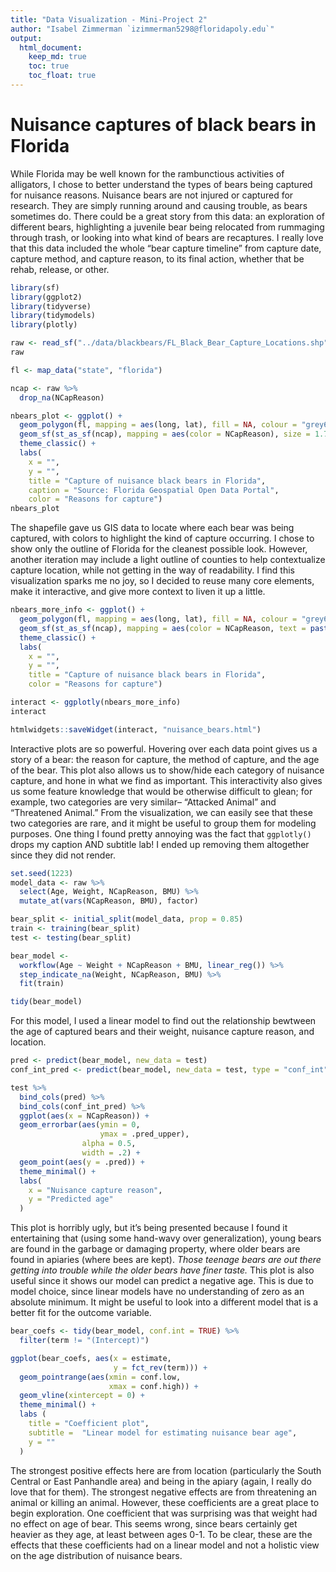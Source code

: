 ```yaml
---
title: "Data Visualization - Mini-Project 2"
author: "Isabel Zimmerman `izimmerman5298@floridapoly.edu`"
output: 
  html_document:
    keep_md: true
    toc: true
    toc_float: true
---
```


# Nuisance captures of black bears in Florida

While Florida may be well known for the rambunctious activities of alligators, I chose to better understand the types of bears being captured for nuisance reasons. Nuisance bears are not injured or captured for research. They are simply running around and causing trouble, as bears sometimes do. There could be a great story from this data: an exploration of different bears, highlighting a juvenile bear being relocated from rummaging through trash, or looking into what kind of bears are recaptures. I really love that this data included the whole "bear capture timeline" from capture date, capture method, and capture reason, to its final action, whether that be rehab, release, or other.  

```r
library(sf)
library(ggplot2)
library(tidyverse)
library(tidymodels)
library(plotly)
```

```r
raw <- read_sf("../data/blackbears/FL_Black_Bear_Capture_Locations.shp")
raw
```

```r
fl <- map_data("state", "florida")

ncap <- raw %>% 
  drop_na(NCapReason)
```


```r
nbears_plot <- ggplot() +
  geom_polygon(fl, mapping = aes(long, lat), fill = NA, colour = "grey60") +
  geom_sf(st_as_sf(ncap), mapping = aes(color = NCapReason), size = 1.7, alpha = 0.5) +
  theme_classic() +
  labs(
    x = "",
    y = "",
    title = "Capture of nuisance black bears in Florida",
    caption = "Source: Florida Geospatial Open Data Portal",
    color = "Reasons for capture")
nbears_plot
```
The shapefile gave us GIS data to locate where each bear was being captured, with colors to highlight the kind of capture occurring. I chose to show only the outline of Florida for the cleanest possible look. However, another iteration may include a light outline of counties to help contextualize capture location, while not getting in the way of readability. I find this visualization sparks me no joy, so I decided to reuse many core elements, make it interactive, and give more context to liven it up a little.

```r
nbears_more_info <- ggplot() +
  geom_polygon(fl, mapping = aes(long, lat), fill = NA, colour = "grey60") +
  geom_sf(st_as_sf(ncap), mapping = aes(color = NCapReason, text = paste("Method:", CapMethod, "\nAge:", AgeClass)), size = 1.7, alpha = 0.5) +
  theme_classic() +
  labs(
    x = "",
    y = "",
    title = "Capture of nuisance black bears in Florida",
    color = "Reasons for capture")

interact <- ggplotly(nbears_more_info)
interact
```

```r
htmlwidgets::saveWidget(interact, "nuisance_bears.html")
```

Interactive plots are so powerful. Hovering over each data point gives us a story of a bear: the reason for capture, the method of capture, and the age of the bear. This plot also allows us to show/hide each category of nuisance capture, and hone in what we find as important. This interactivity also gives us some feature knowledge that would be otherwise difficult to glean; for example, two categories are very similar-- "Attacked Animal" and "Threatened Animal." From the visualization, we can easily see that these two categories are rare, and it might be useful to group them for modeling purposes. 
One thing I found pretty annoying was the fact that `ggplotly()` drops my caption AND subtitle lab! I ended up removing them altogether since they did not render.

```r
set.seed(1223)
model_data <- raw %>% 
  select(Age, Weight, NCapReason, BMU) %>% 
  mutate_at(vars(NCapReason, BMU), factor)

bear_split <- initial_split(model_data, prop = 0.85)
train <- training(bear_split)
test <- testing(bear_split)
```

```r
bear_model <-
  workflow(Age ~ Weight + NCapReason + BMU, linear_reg()) %>%
  step_indicate_na(Weight, NCapReason, BMU) %>%
  fit(train)

tidy(bear_model)
```

For this model, I used a linear model to find out the relationship bewtween the age of captured bears and their weight, nuisance capture reason, and location.

```r
pred <- predict(bear_model, new_data = test)
conf_int_pred <- predict(bear_model, new_data = test, type = "conf_int")

test %>% 
  bind_cols(pred) %>% 
  bind_cols(conf_int_pred) %>%
  ggplot(aes(x = NCapReason)) +
  geom_errorbar(aes(ymin = 0, 
                    ymax = .pred_upper),
                alpha = 0.5,
                width = .2) +
  geom_point(aes(y = .pred)) +
  theme_minimal() +
  labs(
    x = "Nuisance capture reason",
    y = "Predicted age"
  )
```

This plot is horribly ugly, but it's being presented because I found it entertaining that (using some hand-wavy over generalization), young bears are found in the garbage or damaging property, where older bears are found in apiaries (where bees are kept). _Those teenage bears are out there getting into trouble while the older bears have finer taste._ This plot is also useful since it shows our model can predict a negative age. This is due to model choice, since linear models have no understanding of zero as an absolute minimum. It might be useful to look into a different model that is a better fit for the outcome variable.

```r
bear_coefs <- tidy(bear_model, conf.int = TRUE) %>% 
  filter(term != "(Intercept)")

ggplot(bear_coefs, aes(x = estimate,
                       y = fct_rev(term))) +
  geom_pointrange(aes(xmin = conf.low, 
                      xmax = conf.high)) +
  geom_vline(xintercept = 0) + 
  theme_minimal() +
  labs (
    title = "Coefficient plot",
    subtitle =  "Linear model for estimating nuisance bear age",
    y = ""
  )
```

The strongest positive effects here are from location (particularly the South Central or East Panhandle area) and being in the apiary (again, I really do love that for them). The strongest negative effects are from threatening an animal or killing an animal. However, these coefficients are a great place to begin exploration. One coefficient that was surprising was that weight had no effect on age of bear. This seems wrong, since bears certainly get heavier as they age, at least between ages 0-1. To be clear, these are the effects that these coefficients had on a linear model and not a holistic view on the age distribution of nuisance bears. 
